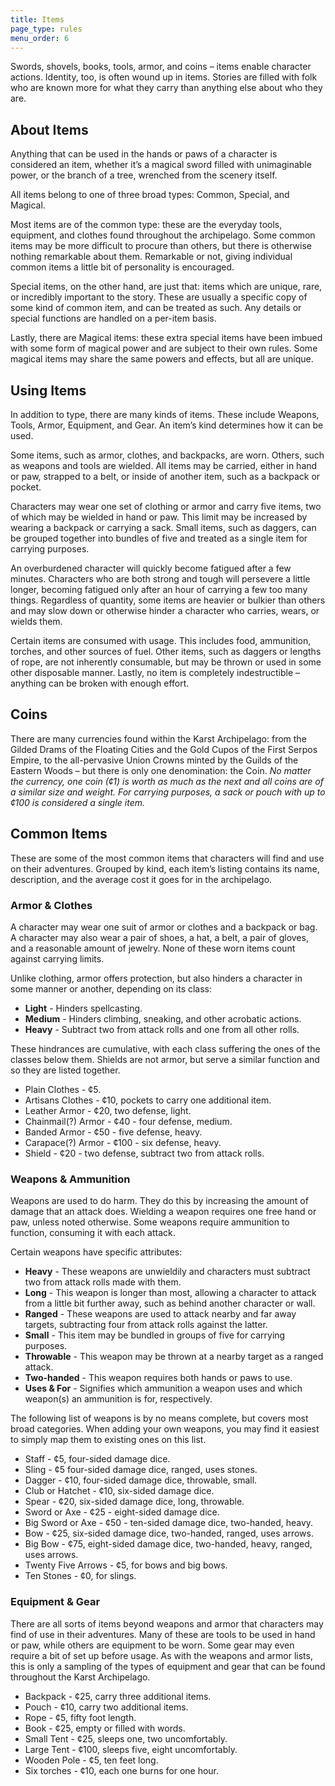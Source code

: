```yaml
---
title: Items
page_type: rules
menu_order: 6
---
```


Swords, shovels, books, tools, armor, and coins – items enable character actions. Identity, too, is often wound up in items. Stories are filled with folk who are known more for what they carry than anything else about who they are.

## About Items

Anything that can be used in the hands or paws of a character is considered an item, whether it’s a magical sword filled with unimaginable power, or the branch of a tree, wrenched from the scenery itself.

All items belong to one of three broad types: Common, Special, and Magical.

Most items are of the common type: these are the everyday tools, equipment, and clothes found throughout the archipelago. Some common items may be more difficult to procure than others, but there is otherwise nothing remarkable about them. Remarkable or not, giving individual common items a little bit of personality is encouraged.

Special items, on the other hand, are just that: items which are unique, rare, or incredibly important to the story. These are usually a specific copy of some kind of common item, and can be treated as such. Any details or special functions are handled on a per-item basis.

Lastly, there are Magical items: these extra special items have been imbued with some form of magical power and are subject to their own rules. Some magical items may share the same powers and effects, but all are unique.

## Using Items

In addition to type, there are many kinds of items. These include Weapons, Tools, Armor, Equipment, and Gear. An item’s kind determines how it can be used.

Some items, such as armor, clothes, and backpacks, are worn. Others, such as weapons and tools are wielded. All items may be carried, either in hand or paw, strapped to a belt, or inside of another item, such as a backpack or pocket.

Characters may wear one set of clothing or armor and carry five items, two of which may be wielded in hand or paw. This limit may be increased by wearing a backpack or carrying a sack. Small items, such as daggers, can be grouped together into bundles of five and treated as a single item for carrying purposes.

An overburdened character will quickly become fatigued after a few minutes. Characters who are both strong and tough will persevere a little longer, becoming fatigued only after an hour of carrying a few too many things. Regardless of quantity, some items are heavier or bulkier than others and may slow down or otherwise hinder a character who carries, wears, or wields them.

Certain items are consumed with usage. This includes food, ammunition, torches, and other sources of fuel. Other items, such as daggers or lengths of rope, are not inherently consumable, but may be thrown or used in some other disposable manner. Lastly, no item is completely indestructible – anything can be broken with enough effort.

## Coins

There are many currencies found within the Karst Archipelago: from the Gilded Drams of the Floating Cities and the Gold Cupos of the First Serpos Empire, to the all-pervasive Union Crowns minted by the Guilds of the Eastern Woods – but there is only one denomination: the Coin. _No matter the currency, one coin (¢1) is worth as much as the next and all coins are of a similar size and weight. For carrying purposes, a sack or pouch with up to ¢100 is considered a single item._

## Common Items

These are some of the most common items that characters will find and use on their adventures. Grouped by kind, each item’s listing contains its name, description, and the average cost it goes for in the archipelago.

### Armor & Clothes

A character may wear one suit of armor or clothes and a backpack or bag. A character may also wear a pair of shoes, a hat, a belt, a pair of gloves, and a reasonable amount of jewelry. None of these worn items count against carrying limits.

Unlike clothing, armor offers protection, but also hinders a character in some manner or another, depending on its class:

- **Light** - Hinders spellcasting.
- **Medium** - Hinders climbing, sneaking, and other acrobatic actions.
- **Heavy** - Subtract two from attack rolls and one from all other rolls.

These hindrances are cumulative, with each class suffering the ones of the classes below them. Shields are not armor, but serve a similar function and so they are listed together.

- Plain Clothes - ¢5.
- Artisans Clothes - ¢10, pockets to carry one additional item.
- Leather Armor - ¢20, two defense, light.
- Chainmail(?) Armor - ¢40 - four defense, medium.
- Banded Armor - ¢50 - five defense, heavy.
- Carapace(?) Armor - ¢100 - six defense, heavy.
- Shield - ¢20 - two defense, subtract two from attack rolls.

### Weapons & Ammunition

Weapons are used to do harm. They do this by increasing the amount of damage that an attack does. Wielding a weapon requires one free hand or paw, unless noted otherwise. Some weapons require ammunition to function, consuming it with each attack.

Certain weapons have specific attributes:

- **Heavy** - These weapons are unwieldily and characters must subtract two from attack rolls made with them.
- **Long** - This weapon is longer than most, allowing a character to attack from a little bit further away, such as behind another character or wall.
- **Ranged** - These weapons are used to attack nearby and far away targets, subtracting four from attack rolls against the latter.
- **Small** - This item may be bundled in groups of five for carrying purposes.
- **Throwable** - This weapon may be thrown at a nearby target as a ranged attack.
- **Two-handed** - This weapon requires both hands or paws to use.
- **Uses & For** - Signifies which ammunition a weapon uses and which weapon(s) an ammunition is for, respectively.

The following list of weapons is by no means complete, but covers most broad categories. When adding your own weapons, you may find it easiest to simply map them to existing ones on this list.

- Staff - ¢5, four-sided damage dice.
- Sling - ¢5 four-sided damage dice, ranged, uses stones.
- Dagger - ¢10, four-sided damage dice, throwable, small.
- Club or Hatchet - ¢10, six-sided damage dice.
- Spear - ¢20, six-sided damage dice, long, throwable.
- Sword or Axe - ¢25 - eight-sided damage dice.
- Big Sword or Axe - ¢50 - ten-sided damage dice, two-handed, heavy.
- Bow - ¢25, six-sided damage dice, two-handed, ranged, uses arrows.
- Big Bow - ¢75, eight-sided damage dice, two-handed, heavy, ranged, uses arrows.
- Twenty Five Arrows - ¢5, for bows and big bows.
- Ten Stones - ¢0, for slings.

### Equipment & Gear

There are all sorts of items beyond weapons and armor that characters may find of use in their adventures. Many of these are tools to be used in hand or paw, while others are equipment to be worn. Some gear may even require a bit of set up before usage. As with the weapons and armor lists, this is only a sampling of the types of equipment and gear that can be found throughout the Karst Archipelago.

- Backpack - ¢25, carry three additional items.
- Pouch - ¢10, carry two additional items.
- Rope - ¢5, fifty foot length.
- Book - ¢25, empty or filled with words.
- Small Tent - ¢25, sleeps one, two uncomfortably.
- Large Tent - ¢100, sleeps five, eight uncomfortably.
- Wooden Pole - ¢5, ten feet long.
- Six torches - ¢10, each one burns for one hour.
